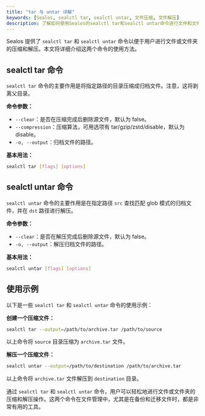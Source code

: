 ```yaml
---
title: "tar 与 untar 详解"
keywords: [Sealos, sealctl tar, sealctl untar, 文件压缩, 文件解压]
description: 了解如何使用Sealos的sealctl tar和sealctl untar命令进行文件和文件夹的压缩与解压，简化备份和迁移操作。
---
```


Sealos 提供了 `sealctl tar` 和 `sealctl untar` 命令以便于用户进行文件或文件夹的压缩和解压。本文将详细介绍这两个命令的使用方法。

## sealctl tar 命令

`sealctl tar` 命令的主要作用是将指定路径的目录压缩成归档文件。注意，这将剥离父目录。

**命令参数：**

- `--clear`：是否在压缩完成后删除源文件，默认为 false。
- `--compression`：压缩算法，可用选项有 tar/gzip/zstd/disable，默认为 disable。
- `-o, --output`：归档文件的路径。

**基本用法：**

```bash
sealctl tar [flags] [options]
```

## sealctl untar 命令

`sealctl untar` 命令的主要作用是在指定路径 `src` 查找匹配 glob 模式的归档文件，并在 `dst` 路径进行解压。

**命令参数：**

- `--clear`：是否在解压完成后删除源文件，默认为 false。
- `-o, --output`：解压归档文件的路径。

**基本用法：**

```bash
sealctl untar [flags] [options]
```

## 使用示例

以下是一些 `sealctl tar` 和 `sealctl untar` 命令的使用示例：

**创建一个压缩文件：**

```bash
sealctl tar --output=/path/to/archive.tar /path/to/source
```

以上命令将 `source` 目录压缩为 `archive.tar` 文件。

**解压一个压缩文件：**

```bash
sealctl untar --output=/path/to/destination /path/to/archive.tar
```

以上命令将 `archive.tar` 文件解压到 `destination` 目录。

通过 `sealctl tar` 和 `sealctl untar` 命令，用户可以轻松地进行文件或文件夹的压缩和解压操作。这两个命令在文件管理中，尤其是在备份和迁移文件时，都是非常有用的工具。

